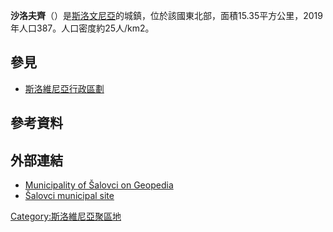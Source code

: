 {{Infobox settlement
|official_name          = 沙洛夫齊<br>Šalovci
|other_name             = ''Sal''
|native_name            =  <!-- for cities whose native name is not in English -->
|nickname               =
|settlement_type        = <!--For Town or Village (Leave blank for the default City)-->
|motto                  =
|image_skyline          = Vaški zvonik v Šalovcih.jpg
|imagesize              = 250px
|image_caption          = 沙洛夫齊村鐘
|image_flag             =
|flag_size              =
|image_seal             =
|seal_size              =
|image_shield           =
|shield_size            =
|image_blank_emblem     =
|blank_emblem_type      =
|blank_emblem_size      =
|image_map              =
|mapsize                =
|map_caption            =
|image_map1             =
|mapsize1               =
|map_caption1           =
|image_dot_map          =
|dot_mapsize            =
|dot_map_caption        =
|dot_x =  |dot_y =
|pushpin_map            = Slovenia<!-- the name of a location map as per http://en.wikipedia.org/wiki/Template:Location_map -->
|pushpin_label_position =bottom
|pushpin_map_caption    = 在斯洛維尼亞的位置
|subdivision_type       = 國家
|subdivision_name       = {{flagicon image|Flag of Slovenia.svg}} [[斯洛維尼亞|斯洛維尼亞]]
|subdivision_type1      = 傳統地區 
|subdivision_name1      = [[普雷克穆列|普雷克穆列]]
|subdivision_type2      = [[斯洛維尼亞統計區列表|統計區]]
|subdivision_name2      = [[波穆爾統計區|波穆爾統計區]] 
|subdivision_type3      = [[斯洛維尼亞行政區劃|區]]
|subdivision_name3      = [[沙洛夫齊區|沙洛夫齊區]]
|subdivision_type4      =
|subdivision_name4      =
|leader_name            =
|leader_title1          =
|leader_name1           =
|leader_title2          =
|leader_name2           =
|leader_title3          =
|leader_name3           =
|leader_title4          =
|leader_name4           =
|established_title      =
|established_date       =
|established_title2     =
|established_date2      =
|established_title3     =
|established_date3      =
|area_magnitude         =
|area_footnotes           = <ref name="SURS">{{cite web |title=Naselje Šalovci |url=https://www.stat.si/KrajevnaImena/Settlements/Details/1067 |website=Statistični urad Republike Slovenije |accessdate=April 10, 2020 |archive-date=2020-10-02 |archive-url=https://web.archive.org/web/20201002232217/https://www.stat.si/KrajevnaImena/Settlements/Details/1067 |dead-url=no }}</ref>
|area_total_km2           = 15.35
|area_land_km2            =
|area_water_km2           =
|area_total_sq_mi         =
|area_land_sq_mi          =
|area_water_sq_mi         =
|area_water_percent       =
|area_urban_km2           =
|area_urban_sq_mi         =
|area_metro_km2           =
|area_metro_sq_mi         =
|area_blank1_title        =
|area_blank1_km2          =
|area_blank1_sq_mi        =
|population_as_of               =2019
|population_footnotes           =<ref name="SURS"/>
|population_note                =
|population_total               =387
|population_density_km2         =auto
|population_density_sq_mi       =
|population_metro               =
|population_density_metro_km2   =
|population_density_metro_sq_mi =
|population_urban               =
|population_density_urban_km2   =
|population_density_urban_sq_mi =
|population_blank1_title        =Ethnicities
|population_blank1              =
|population_blank2_title        =Religions
|population_blank2              =
|population_density_blank1_km2 =
|population_density_blank1_sq_mi =
|timezone               =
|utc_offset             =
|timezone_DST           =
|utc_offset_DST         =
|coordinates            = {{coord|46|49|30|N|16|17|53|E|region:SI|display=inline,title}}
| elevation_footnotes = 
|elevation_m            = 241.9
|elevation_ft           =
|postal_code_type       =
|postal_code            =
|area_code              =
|blank_name             =
|blank_info             =
|blank1_name            =
|blank1_info            =
|website                =
|footnotes              =
}}

'''沙洛夫齊'''（{{lang-sl|Šalovci}}）是[[斯洛文尼亞|斯洛文尼亞]]的城鎮，位於該國東北部，面積15.35平方公里，2019年人口387。人口密度約25人/km2。

==參見==
*[[斯洛維尼亞行政區劃|斯洛維尼亞行政區劃]]

==參考資料==
{{Reflist}}

==外部連結==
*[http://www.geopedia.si/Geopedia_en.html#L408_F33_T1193_vF_b4_x601023.312_y188758.613_s13 Municipality of Šalovci on Geopedia] {{Wayback|url=http://www.geopedia.si/Geopedia_en.html#L408_F33_T1193_vF_b4_x601023.312_y188758.613_s13 |date=20120620155109 }}
*[http://www.salovci.si/ Šalovci municipal site] {{Wayback|url=http://www.salovci.si/ |date=20170613022046 }}

{{Slovenia-geo-stub}}
[[Category:斯洛維尼亞聚區地|Category:斯洛維尼亞聚區地]]